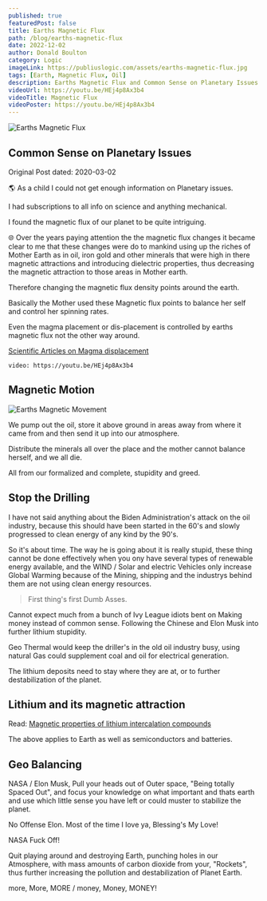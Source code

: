 ```yaml
---
published: true
featuredPost: false
title: Earths Magnetic Flux
path: /blog/earths-magnetic-flux
date: 2022-12-02
author: Donald Boulton
category: Logic
imageLink: https://publiuslogic.com/assets/earths-magnetic-flux.jpg
tags: [Earth, Magnetic Flux, Oil]
description: Earths Magnetic Flux and Common Sense on Planetary Issues
videoUrl: https://youtu.be/HEj4p8Ax3b4
videoTitle: Magnetic Flux
videoPoster: https://youtu.be/HEj4p8Ax3b4
---
```


![Earths Magnetic Flux](../../../static/assets/earths-magnetic-flux.jpg)

## Common Sense on Planetary Issues

Original Post dated: 2020-03-02

🌎 As a child I could not get enough information on Planetary issues.

I had subscriptions to all info on science and anything mechanical.

I found the magnetic flux of our planet to be quite intriguing.

<Section>

🌐 Over the years paying attention the the magnetic flux changes it became clear to me that these changes were do to mankind using up the riches of Mother Earth as in oil, iron gold and other minerals that were high in there magnetic attractions and introducing dielectric properties, thus decreasing the magnetic attraction to those areas in Mother earth.

Therefore changing the magnetic flux density points around the earth. 

Basically the Mother used these Magnetic flux points to balance her self and control her spinning rates.

Even the magma placement or dis-placement is controlled by earths magnetic flux not the other way around.

[Scientific Articles on Magma displacement](https://www.popularmechanics.com/science/environment/a32496561/why-magnetic-north-pole-moving/)

</Section>

<Section>

`video: https://youtu.be/HEj4p8Ax3b4`

</Section>

## Magnetic Motion

<Section>

![Earths Magnetic Movement](../../../static/img/magnetic-motion.jpg)

</Section>

<Section>

We pump out the oil, store it above ground in areas away from where it came from and then send it up into our atmosphere.

Distribute the minerals all over the place and the mother cannot balance herself, and we all die.

All from our formalized and complete, stupidity and greed.

</Section>

## Stop the Drilling

I have not said anything about the Biden Administration's attack on the oil industry, because this should have been started in the 60's and slowly progressed to clean energy of any kind by the 90's.

So it's about time. The way he is going about it is really stupid, these thing cannot be done effectively when you ony have several types of renewable energy available, and the WIND / Solar and electric Vehicles only increase Global Warming because of the Mining, shipping and the industrys behind them are not using clean energy resources. 

> First thing's first Dumb Asses.

Cannot expect much from a bunch of Ivy League idiots bent on Making money instead of common sense. Following the Chinese and Elon Musk into further lithium stupidity.

Geo Thermal would keep the driller's in the old oil industry busy, using natural Gas could supplement coal and oil for electrical generation.

The lithium deposits need to stay where they are at, or to further destabilization of the planet.

## Lithium and its magnetic attraction

Read: [Magnetic properties of lithium intercalation compounds](https://link.springer.com/article/10.1007/s11581-006-0007-5)

The above applies to Earth as well as semiconductors and batteries.

<Section>

## Geo Balancing

NASA / Elon Musk, Pull your heads out of Outer space, "Being totally Spaced Out", and focus your knowledge on what important and thats earth and use which little sense you have left or could muster to stabilize the planet. 

No Offense Elon. Most of the time I love ya, Blessing's My Love!

NASA Fuck Off!

Quit playing around and destroying Earth, punching holes in our Atmosphere, with mass amounts of carbon dioxide from your, "Rockets", thus further increasing the pollution and destabilization of Planet Earth.

more, More, MORE / money, Money, MONEY!

</Section>

<WavyHr className="mt-1 mb-1 text-fuchsia-600" />
